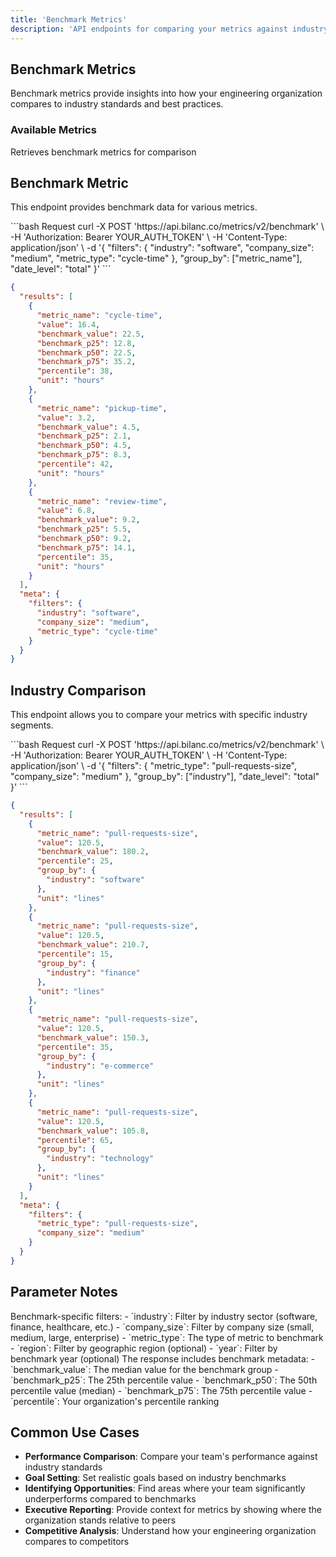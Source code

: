 ```yaml
---
title: 'Benchmark Metrics'
description: 'API endpoints for comparing your metrics against industry benchmarks'
---
```


## Benchmark Metrics

Benchmark metrics provide insights into how your engineering organization compares to industry standards and best practices.

### Available Metrics

<ParamField path="benchmark" type="string">
  Retrieves benchmark metrics for comparison
</ParamField>

## Benchmark Metric

This endpoint provides benchmark data for various metrics.

<CodeGroup>
```bash Request
curl -X POST 'https://api.bilanc.co/metrics/v2/benchmark' \
  -H 'Authorization: Bearer YOUR_AUTH_TOKEN' \
  -H 'Content-Type: application/json' \
  -d '{
    "filters": {
      "industry": "software",
      "company_size": "medium",
      "metric_type": "cycle-time"
    },
    "group_by": ["metric_name"],
    "date_level": "total"
  }'
```

```json Response
{
  "results": [
    {
      "metric_name": "cycle-time",
      "value": 16.4,
      "benchmark_value": 22.5,
      "benchmark_p25": 12.8,
      "benchmark_p50": 22.5,
      "benchmark_p75": 35.2,
      "percentile": 38,
      "unit": "hours"
    },
    {
      "metric_name": "pickup-time",
      "value": 3.2,
      "benchmark_value": 4.5,
      "benchmark_p25": 2.1,
      "benchmark_p50": 4.5,
      "benchmark_p75": 8.3,
      "percentile": 42,
      "unit": "hours"
    },
    {
      "metric_name": "review-time",
      "value": 6.8,
      "benchmark_value": 9.2,
      "benchmark_p25": 5.5,
      "benchmark_p50": 9.2,
      "benchmark_p75": 14.1,
      "percentile": 35,
      "unit": "hours"
    }
  ],
  "meta": {
    "filters": {
      "industry": "software",
      "company_size": "medium",
      "metric_type": "cycle-time"
    }
  }
}
```
</CodeGroup>

## Industry Comparison

This endpoint allows you to compare your metrics with specific industry segments.

<CodeGroup>
```bash Request
curl -X POST 'https://api.bilanc.co/metrics/v2/benchmark' \
  -H 'Authorization: Bearer YOUR_AUTH_TOKEN' \
  -H 'Content-Type: application/json' \
  -d '{
    "filters": {
      "metric_type": "pull-requests-size",
      "company_size": "medium"
    },
    "group_by": ["industry"],
    "date_level": "total"
  }'
```

```json Response
{
  "results": [
    {
      "metric_name": "pull-requests-size",
      "value": 120.5,
      "benchmark_value": 180.2,
      "percentile": 25,
      "group_by": {
        "industry": "software"
      },
      "unit": "lines"
    },
    {
      "metric_name": "pull-requests-size",
      "value": 120.5,
      "benchmark_value": 210.7,
      "percentile": 15,
      "group_by": {
        "industry": "finance"
      },
      "unit": "lines"
    },
    {
      "metric_name": "pull-requests-size",
      "value": 120.5,
      "benchmark_value": 150.3,
      "percentile": 35,
      "group_by": {
        "industry": "e-commerce"
      },
      "unit": "lines"
    },
    {
      "metric_name": "pull-requests-size",
      "value": 120.5,
      "benchmark_value": 105.8,
      "percentile": 65,
      "group_by": {
        "industry": "technology"
      },
      "unit": "lines"
    }
  ],
  "meta": {
    "filters": {
      "metric_type": "pull-requests-size",
      "company_size": "medium"
    }
  }
}
```
</CodeGroup>

## Parameter Notes

<ResponseField name="filters" type="object">
  Benchmark-specific filters:
  - `industry`: Filter by industry sector (software, finance, healthcare, etc.)
  - `company_size`: Filter by company size (small, medium, large, enterprise)
  - `metric_type`: The type of metric to benchmark
  - `region`: Filter by geographic region (optional)
  - `year`: Filter by benchmark year (optional)
</ResponseField>

<ResponseField name="benchmark_metadata" type="object">
  The response includes benchmark metadata:
  - `benchmark_value`: The median value for the benchmark group
  - `benchmark_p25`: The 25th percentile value
  - `benchmark_p50`: The 50th percentile value (median)
  - `benchmark_p75`: The 75th percentile value
  - `percentile`: Your organization's percentile ranking
</ResponseField>

## Common Use Cases

- **Performance Comparison**: Compare your team's performance against industry standards
- **Goal Setting**: Set realistic goals based on industry benchmarks
- **Identifying Opportunities**: Find areas where your team significantly underperforms compared to benchmarks
- **Executive Reporting**: Provide context for metrics by showing where the organization stands relative to peers
- **Competitive Analysis**: Understand how your engineering organization compares to competitors